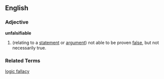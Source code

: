 ==English==
===Adjective===
'''unfalsifiable'''
# (relating to a [[statement]] or [[argument]]) not able to be proven [[false]], but not necessarily true.
===Related Terms===
[[logic fallacy]]